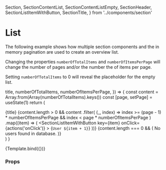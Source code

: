   Section,
  SectionContentList,
  SectionContentListEmpty,
  SectionHeader,
  SectionListItemWithButton,
  SectionTitle,
} from '../components/section'

<Meta title="Examples/List" component={DesignSystemProvider} />

# List

The following example shows how multiple section components and the in memory pagination are used to create an overview list.

Changing the properties `numberOfTotalItems` and `numberOfItemsPerPage` will change the number of pages and/or the number the of items per page.

Setting `numberOfTotalItems` to 0 will reveal the placeholder for the empty list.

  title,
  numberOfTotalItems,
  numberOfItemsPerPage,
}) => {
  const content = Array.from(Array(numberOfTotalItems).keys())
  const [page, setPage] = useState(1)
  return (
    <Section>
      <SectionHeader>
        <SectionTitle>{title}</SectionTitle>
      </SectionHeader>
      <SectionContentList>
        {content.length > 0 &&
          content
            .filter(
              (_, index) =>
                index >= (page - 1) * numberOfItemsPerPage &&
                index < page * numberOfItemsPerPage
            )
            .map((item) => (
              <SectionListItemWithButton
                key={item}
                onClick={actions('onClick')}
              >
                {`User ${item + 1}`}
              </SectionListItemWithButton>
            ))}
        {content.length === 0 && (
          <SectionContentListEmpty>
            No users found in database.
          </SectionContentListEmpty>
        )}
      </SectionContentList>
      <PaginationInMemory
        page={page}
        size={numberOfItemsPerPage}
        total={numberOfTotalItems}
        onChangePage={setPage}
      />
    </Section>
  )
}

<Canvas>
  <Story
    name="Default"
    args={{
      title: 'List of users',
      numberOfTotalItems: 10,
      numberOfItemsPerPage: 5,
    }}
  >
    {Template.bind({})}
  </Story>
</Canvas>

### Props

<ArgsTable story="Default" />
